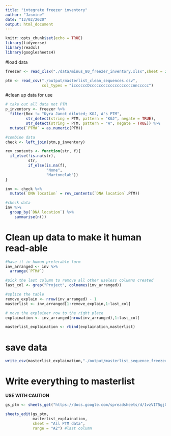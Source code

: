 ```yaml
---
title: "integrate freezer inventory"
author: "Jasmine"
date: "12/02/2020"
output: html_document
---
```


```r
knitr::opts_chunk$set(echo = TRUE)
library(tidyverse)
library(readxl)
library(googlesheets4)
```

#load data
```r
freezer <- read_xlsx("./data/minus_80_freezer_inventory.xlsx",sheet = 2)

ptm <- read_csv("./output/masterlist_clean_sequences.csv",
                col_types = "iccccccDcccccccccccccccccccnnccccc")
```

#clean up data for use
```r
# take out all data not PTM
p_inventory <- freezer %>% 
  filter(Box != "Kyra Janot diluted; KGJ, A's PTM", 
         str_detect(string = PTM, pattern = "KGJ", negate = TRUE),
         str_detect(string = PTM, pattern = "A", negate = TRUE)) %>% 
  mutate(`PTM#` = as.numeric(PTM))

#combine data
check <- left_join(ptm,p_inventory)

rev_contents <- function(str, f){
  if_else(!is.na(str), 
          str,
          if_else(is.na(f),
                  "None",
                  "Martonelab"))
}

inv <- check %>% 
  mutate(`DNA location` = rev_contents(`DNA location`,PTM))

#check data
inv %>% 
  group_by(`DNA location`) %>% 
    summarise(n())
```

# Clean up data to make it human read-able
```r
#have it in human preferable form
inv_arranged <- inv %>% 
  arrange(`PTM#`)

#pick the last column to remove all other useless columns created
last_col <- grep("Project", colnames(inv_arranged))

#splice the table
remove_explain <- nrow(inv_arranged) - 1
masterlist <- inv_arranged[1:remove_explain,1:last_col]

# move the explainer row to the right place
explaination <- inv_arranged[nrow(inv_arranged),1:last_col]

masterlist_explaination <- rbind(explaination,masterlist)
```


# save data
```r
write_csv(masterlist_explaination,"./output/masterlist_sequence_freezer.csv",na = "")

```

# Write everything to masterlist
**USE WITH CAUTION**
```r
gs_ptm <- sheets_get("https://docs.google.com/spreadsheets/d/1vzVIT5gjQ0yCGwbAyqB4f8pltOkLfWz27TIFTxnm9hk/edit#gid=0")

sheets_edit(gs_ptm,
            masterlist_explaination,
            sheet = "All PTM data",
            range = "A2") #last column
```

